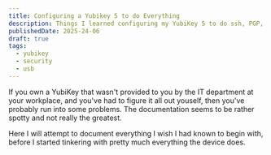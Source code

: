 ```yaml
---
title: Configuring a Yubikey 5 to do Everything
description: Things I learned configuring my YubiKey 5 to do ssh, PGP, and everything else.
publishedDate: 2025-24-06
draft: true
tags:
  - yubikey
  - security
  - usb
---
```


If you own a YubiKey that wasn't provided to you by the IT department at your workplace, and you've had to figure it all out youself, then you've probably run into some problems. The documentation seems to be rather spotty and not really the greatest.

Here I will attempt to document everything I wish I had known to begin with, before I started tinkering with pretty much everything the device does.

